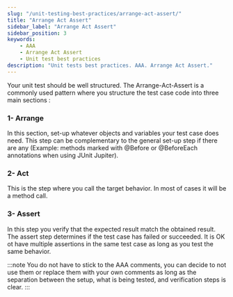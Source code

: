 ```yaml
---
slug: "/unit-testing-best-practices/arrange-act-assert/"
title: "Arrange Act Assert"
sidebar_label: "Arrange Act Assert"
sidebar_position: 3
keywords:
    - AAA
    - Arrange Act Assert
    - Unit test best practices
description: "Unit tests best practices. AAA. Arrange Act Assert."
---
```


Your unit test should be well structured. The Arrange-Act-Assert is a commonly used pattern where you structure the test case code into three main sections :

### 1- Arrange

In this section, set-up whatever objects and variables your test case does need. This step can be complementary to the general set-up step if there are any (Example: methods marked with @Before or @BeforeEach annotations when using JUnit Jupiter).


### 2- Act

This is the step where you call the target behavior. In most of cases it will be a method call.

### 3- Assert

In this step you verify that the expected result match the obtained result. The assert step determines if the test case has failed or succeeded.
It is OK ot have multiple assertions in the same test case as long as you test the same behavior.

:::note
You do not have to stick to the AAA comments, you can decide to not use them or replace them with your own comments as long as the separation between the setup, what is being tested, and verification steps is clear.
:::

